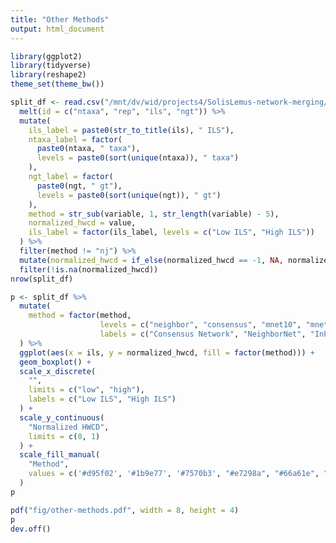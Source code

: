 ```yaml
---
title: "Other Methods"
output: html_document
---
```


```r
library(ggplot2)
library(tidyverse)
library(reshape2)
theme_set(theme_bw())

split_df <- read.csv("/mnt/dv/wid/projects4/SolisLemus-network-merging/InPhyNet-Simulations/other-methods/comparison.csv") %>%
  melt(id = c("ntaxa", "rep", "ils", "ngt")) %>%
  mutate(
    ils_label = paste0(str_to_title(ils), " ILS"),
    ntaxa_label = factor(
      paste0(ntaxa, " taxa"),
      levels = paste0(sort(unique(ntaxa)), " taxa")
    ),
    ngt_label = factor(
      paste0(ngt, " gt"),
      levels = paste0(sort(unique(ngt)), " gt")
    ),
    method = str_sub(variable, 1, str_length(variable) - 5),
    normalized_hwcd = value,
    ils_label = factor(ils_label, levels = c("Low ILS", "High ILS"))
  ) %>%
  filter(method != "nj") %>%
  mutate(normalized_hwcd = if_else(normalized_hwcd == -1, NA, normalized_hwcd)) %>%
  filter(!is.na(normalized_hwcd))
nrow(split_df)
```




```r
p <- split_df %>%
  mutate(
    method = factor(method,
                    levels = c("neighbor", "consensus", "mnet10", "mnet20"),
                    labels = c("Consensus Network", "NeighborNet", "InPhyNet m=10", "InPhyNet m=20"))
  ) %>%
  ggplot(aes(x = ils, y = normalized_hwcd, fill = factor(method))) +
  geom_boxplot() +
  scale_x_discrete(
    "",
    limits = c("low", "high"),
    labels = c("Low ILS", "High ILS")
  ) +
  scale_y_continuous(
    "Normalized HWCD",
    limits = c(0, 1)
  ) +
  scale_fill_manual(
    "Method",
    values = c('#d95f02', '#1b9e77', '#7570b3', "#e7298a", "#66a61e", "#e6ab02")
  )
p

pdf("fig/other-methods.pdf", width = 8, height = 4)
p
dev.off()
```





















